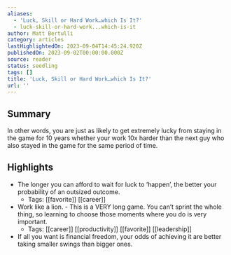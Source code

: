 ```yaml
---
aliases:
  - 'Luck, Skill or Hard Work…which Is It?'
  - luck-skill-or-hard-work...which-is-it
author: Matt Bertulli
category: articles
lastHighlightedOn: 2023-09-04T14:45:24.920Z
publishedOn: 2023-09-02T00:00:00.000Z
source: reader
status: seedling
tags: []
title: 'Luck, Skill or Hard Work…which Is It?'
url: ''
---
```

## Summary

In other words, you are just as likely to get extremely lucky from staying in the game for 10 years whether your work 10x harder than the next guy who also stayed in the game for the same period of time.

## Highlights

- The longer you can afford to wait for luck to ‘happen’, the better your probability of an outsized outcome.
    - Tags: [[favorite]] [[career]]
- Work like a lion. - This is a VERY long game. You can’t sprint the whole thing, so learning to choose those moments where you do is very important.
    - Tags: [[career]] [[productivity]] [[favorite]] [[leadership]]
- If all you want is financial freedom, your odds of achieving it are better taking smaller swings than bigger ones.
